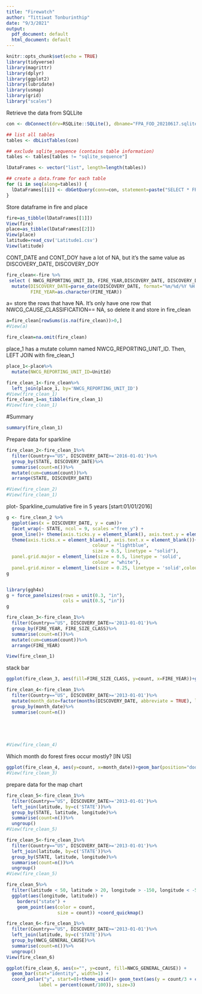 ---
title: "Firewatch"
author: "Tittiwat Tonburinthip"
date: "9/3/2021"
output:
  pdf_document: default
  html_document: default
---

```{r setup, include=FALSE}
knitr::opts_chunk$set(echo = TRUE)
library(tidyverse)
library(magrittr)
library(dplyr)
library(ggplot2)
library(lubridate)
library(usmap)
library(grid)
library("scales")
```

Retrieve the data from SQLLite

```{r Retrieve data from SQLlite}
con <- dbConnect(drv=RSQLite::SQLite(), dbname="FPA_FOD_20210617.sqlite")

## list all tables
tables <- dbListTables(con)

## exclude sqlite_sequence (contains table information)
tables <- tables[tables != "sqlite_sequence"]

lDataFrames <- vector("list", length=length(tables))

## create a data.frame for each table
for (i in seq(along=tables)) {
  lDataFrames[[i]] <- dbGetQuery(conn=con, statement=paste("SELECT * FROM '", tables[[i]], "'", sep=""))
}
```

Store dataframe in fire and place

```{r store_data, echo=FALSE}
fire=as_tibble(lDataFrames[[1]])
View(fire)
place=as_tibble(lDataFrames[[2]])
View(place)
latitude=read_csv('Latitude1.csv')
View(latitude)
```

CONT_DATE and CONT_DOY have a lot of NA, but it's the same value as DISCOVERY_DATE, DISCOVERY_DOY
```{r query, echo=FALSE}
fire_clean<-fire %>%
 select ( NWCG_REPORTING_UNIT_ID, FIRE_YEAR,DISCOVERY_DATE, DISCOVERY_DOY, NWCG_CAUSE_CLASSIFICATION, NWCG_GENERAL_CAUSE, FIRE_SIZE, FIRE_SIZE_CLASS, LATITUDE, LONGITUDE, STATE)%>%
  mutate(DISCOVERY_DATE=parse_date(DISCOVERY_DATE, format="%m/%d/%Y %H:%M"),
         FIRE_YEAR=as.character(FIRE_YEAR))

```

a= store the rows that have NA. It's only have one row that NWCG_CAUSE_CLASSIFICATION== NA, so delete it and store in fire_clean
```{r clean_data, echo=FALSE}
a=fire_clean[rowSums(is.na(fire_clean))>0,]
#View(a)

fire_clean=na.omit(fire_clean)

```

place_1 has a mutate column named NWCG_REPORTING_UNIT_ID.
Then, LEFT JOIN with fire_clean_1
```{r leftjoin, echo=FALSE}
place_1<-place%>%
  mutate(NWCG_REPORTING_UNIT_ID=UnitId)

fire_clean_1<-fire_clean%>%
  left_join(place_1, by='NWCG_REPORTING_UNIT_ID')
#View(fire_clean_1)
fire_clean_1=as_tibble(fire_clean_1)
#View(fire_clean_1)
```
#Summary
```{r summary, echo=FALSE}
summary(fire_clean_1)
```

Prepare data for sparkline

```{r trend_by_state, echo=FALSE}
fire_clean_2<-fire_clean_1%>%
  filter(Country=="US", DISCOVERY_DATE>='2016-01-01')%>%
  group_by(STATE, DISCOVERY_DATE)%>%
  summarise(count=n())%>%
  mutate(cum=cumsum(count))%>%
  arrange(STATE, DISCOVERY_DATE)

#View(fire_clean_2)
#View(fire_clean_1)
```
plot- Sparkline_cumulative fire in 5 years [start:01/01/2016]

```{r plot}
g <- fire_clean_2 %>% 
  ggplot(aes(x = DISCOVERY_DATE, y = cum))+
  facet_wrap(~ STATE, ncol = 9, scales ="free_y") +
  geom_line()+ theme(axis.ticks.y = element_blank(), axis.text.y = element_blank())+
  theme(axis.ticks.x = element_blank(), axis.text.x = element_blank())+theme(panel.background = element_rect(fill = "lightblue",
                                colour = "lightblue",
                                size = 0.5, linetype = "solid"),
  panel.grid.major = element_line(size = 0.5, linetype = 'solid',
                                colour = "white"), 
  panel.grid.minor = element_line(size = 0.25, linetype = 'solid',colour = "white"))+ylab('cumulative frequency of fire')
g


library(ggh4x)
g + force_panelsizes(rows = unit(0.3, "in"),
                     cols = unit(0.5, "in"))
g
```

```{r bar_by_size, echo=FALSE}
fire_clean_3<-fire_clean_1%>%
  filter(Country=="US", DISCOVERY_DATE>='2013-01-01')%>%
  group_by(FIRE_YEAR, FIRE_SIZE_CLASS)%>%
  summarise(count=n())%>%
  mutate(cum=cumsum(count))%>%
  arrange(FIRE_YEAR)

View(fire_clean_1)
```

stack bar
```{r barplot, echo=FALSE}
ggplot(fire_clean_3, aes(fill=FIRE_SIZE_CLASS, y=count, x=FIRE_YEAR))+geom_bar(position="dodge", stat="identity")+theme_minimal()


```

```{r prepare_data, echo=FALSE}
fire_clean_4<-fire_clean_1%>%
  filter(Country=="US", DISCOVERY_DATE>='2013-01-01')%>%
  mutate(month_date=factor(months(DISCOVERY_DATE, abbreviate = TRUE), levels = month.abb))%>%
  group_by(month_date)%>%
  summarise(count=n())

  
  


#View(fire_clean_4)
```

Which month do forest fires occur mostly? [IN US]
```{r bar_month, echo=FALSE}
ggplot(fire_clean_4, aes(y=count, x=month_date))+geom_bar(position="dodge", stat="identity")+theme_minimal()+geom_text(aes(label=count), vjust=1.6, color="white",position = position_dodge(0.9), size=3.5)
#View(fire_clean_3)
```

prepare data for the map chart
```{r data_map_chart, echo=FALSE}
fire_clean_5<-fire_clean_1%>%
  filter(Country=="US", DISCOVERY_DATE>='2013-01-01')%>%
  left_join(latitude, by=c('STATE'))%>%
  group_by(STATE, latitude, longitude)%>%
  summarise(count=n())%>%
  ungroup()
#View(fire_clean_5)
```

```{r data_map_chart, echo=FALSE}
fire_clean_5<-fire_clean_1%>%
  filter(Country=="US", DISCOVERY_DATE>='2013-01-01')%>%
  left_join(latitude, by=c('STATE'))%>%
  group_by(STATE, latitude, longitude)%>%
  summarise(count=n())%>%
  ungroup()
#View(fire_clean_5)
```

```{r map_chart, echo=FALSE}
fire_clean_5%>%
  filter(latitude < 50, latitude > 20, longitude > -150, longitude < -50) %>%
  ggplot(aes(longitude, latitude)) +
    borders("state") + 
    geom_point(aes(color = count, 
                   size = count)) +coord_quickmap()

```

```{r data_cause, echo=FALSE}
fire_clean_6<-fire_clean_1%>%
  filter(Country=="US", DISCOVERY_DATE>='2013-01-01')%>%
  left_join(latitude, by=c('STATE'))%>%
  group_by(NWCG_GENERAL_CAUSE)%>%
  summarise(count=n())%>%
  ungroup()
View(fire_clean_6)
```

```{r pie, echo=FALSE}
ggplot(fire_clean_6, aes(x="", y=count, fill=NWCG_GENERAL_CAUSE)) +
  geom_bar(stat="identity", width=1) +
  coord_polar("y", start=0)+theme_void()+ geom_text(aes(y = count/3 + c(0, cumsum(count)[-length(count)]), 
            label = percent(count/100)), size=3)
```